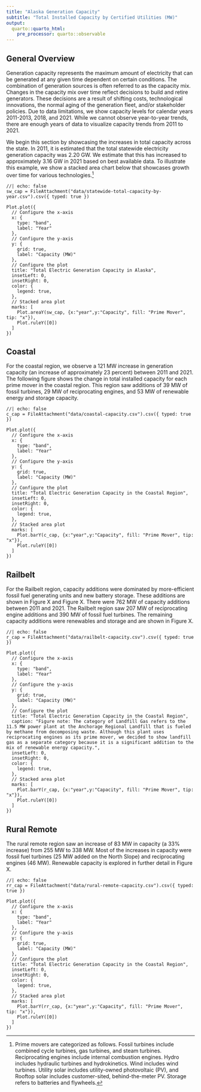 ```yaml
---
title: "Alaska Generation Capacity"
subtitle: "Total Installed Capacity by Certified Utilities (MW)"
output:
  quarto::quarto_html:
    pre_processor: quarto::observable
---
```


## General Overview

Generation capacity represents the maximum amount of electricity that can be generated at any given time dependent on certain conditions. The combination of generation sources is often referred to as the capacity mix. Changes in the capacity mix over time reflect decisions to build and retire generators. These decisions are a result of shifting costs, technological innovations, the normal aging of the generation fleet, and/or stakeholder policies. Due to data limitations, we show capacity levels for calendar years 2011-2013, 2018, and 2021. While we cannot observe year-to-year trends, there are enough years of data to visualize capacity trends from 2011 to 2021.

We begin this section by showcasing the increases in total capacity across the state. In 2011, it is estimated that the total statewide electricity generation capacity was 2.20 GW. We estimate that this has increased to approximately 3.16 GW in 2021 based on best available data. To illustrate this example, we show a stacked area chart below that showcases growth over time for various technologies.[^1]

[^1]: Prime movers are categorized as follows. Fossil turbines include combined cycle turbines, gas turbines, and steam turbines. Reciprocating engines include internal combustion engines. Hydro includes hydraulic turbines and hydrokinetics. Wind includes wind turbines. Utility solar includes utility-owned photovoltaic (PV), and Rooftop solar includes customer-sited, behind-the-meter PV. Storage refers to batteries and flywheels.

```ojs
//| echo: false
sw_cap = FileAttachment("data/statewide-total-capacity-by-year.csv").csv({ typed: true })

Plot.plot({
  // Configure the x-axis
  x: {
    type: "band",
    label: "Year"
  },
  // Configure the y-axis
  y: {
    grid: true,
    label: "Capacity (MW)"
  },
  // Configure the plot
  title: "Total Electric Generation Capacity in Alaska",
  insetLeft: 0,
  insetRight: 0,
  color: {
    legend: true,
  },
  // Stacked area plot
  marks: [
    Plot.areaY(sw_cap, {x:"year",y:"Capacity", fill: "Prime Mover", tip: "x"}),
    Plot.ruleY([0])
  ]
})
```

## Coastal
For the coastal region, we observe a 121 MW increase in generation capacity (an increase of approximately 23 percent) between 2011 and 2021. The following figure shows the change in total installed capacity for each prime mover in the coastal region. This region saw additions of 39 MW of fossil turbines, 29 MW of reciprocating engines, and 53 MW of renewable energy and storage capacity.

```ojs
//| echo: false
c_cap = FileAttachment("data/coastal-capacity.csv").csv({ typed: true })

Plot.plot({
  // Configure the x-axis
  x: {
    type: "band",
    label: "Year"
  },
  // Configure the y-axis
  y: {
    grid: true,
    label: "Capacity (MW)"
  },
  // Configure the plot
  title: "Total Electric Generation Capacity in the Coastal Region",
  insetLeft: 0,
  insetRight: 0,
  color: {
    legend: true,
  },
  // Stacked area plot
  marks: [
    Plot.barY(c_cap, {x:"year",y:"Capacity", fill: "Prime Mover", tip: "x"}),
    Plot.ruleY([0])
  ]
})
```


## Railbelt
For the Railbelt region, capacity additions were dominated by more-efficient fossil fuel generating units and new battery storage. These additions are shown in Figure X and Figure X. There were 762 MW of capacity additions between 2011 and 2021. The Railbelt region saw 207 MW of reciprocating engine additions and 390 MW of fossil fuel turbines. The remaining capacity additions were renewables and storage and are shown in Figure X.

```ojs
//| echo: false
r_cap = FileAttachment("data/railbelt-capacity.csv").csv({ typed: true })

Plot.plot({
  // Configure the x-axis
  x: {
    type: "band",
    label: "Year"
  },
  // Configure the y-axis
  y: {
    grid: true,
    label: "Capacity (MW)"
  },
  // Configure the plot
  title: "Total Electric Generation Capacity in the Coastal Region",
  caption: "Figure note: The category of Landfill Gas refers to the 11.5 MW power plant at the Anchorage Regional Landfill that is fueled by methane from decomposing waste. Although this plant uses reciprocating engines as its prime mover, we decided to show landfill gas as a separate category because it is a significant addition to the mix of renewable energy capacity.",
  insetLeft: 0,
  insetRight: 0,
  color: {
    legend: true,
  },
  // Stacked area plot
  marks: [
    Plot.barY(r_cap, {x:"year",y:"Capacity", fill: "Prime Mover", tip: "x"}),
    Plot.ruleY([0])
  ]
})
```

## Rural Remote
The rural remote region saw an increase of 83 MW in capacity (a 33% increase) from 255 MW to 338 MW. Most of the increases in capacity were fossil fuel turbines (25 MW added on the North Slope) and reciprocating engines (46 MW). Renewable capacity is explored in further detail in Figure X.

```ojs
//| echo: false
rr_cap = FileAttachment("data/rural-remote-capacity.csv").csv({ typed: true })

Plot.plot({
  // Configure the x-axis
  x: {
    type: "band",
    label: "Year"
  },
  // Configure the y-axis
  y: {
    grid: true,
    label: "Capacity (MW)"
  },
  // Configure the plot
  title: "Total Electric Generation Capacity in the Coastal Region",
  insetLeft: 0,
  insetRight: 0,
  color: {
    legend: true,
  },
  // Stacked area plot
  marks: [
    Plot.barY(rr_cap, {x:"year",y:"Capacity", fill: "Prime Mover", tip: "x"}),
    Plot.ruleY([0])
  ]
})
```
